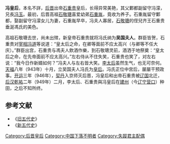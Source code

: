 '''冯皇后'''，本名不詳，[[后晋|后晋]]出帝[[晋出帝|石重贵]]皇后，长得异常美艳，其父鄴都副留守冯濛，兄長[[冯玉|冯玉]]。最初，后晋高祖[[石敬瑭|石敬瑭]]喜爱幼弟[[石重胤|石重胤]]，竟收为养子。石重胤留守鄴都，娶副留守冯濛女儿为妻，石重胤早卒，冯夫人寡居，[[石敬瑭|石敬瑭]]的侄兒齐王石重贵垂涎馮氏的美色。

高祖石敬瑭去世，尚未出殡，新皇帝石重贵就将冯氏纳为'''吴国夫人'''。群臣皆贺，石重贵对[[宰相|宰相]][[冯道|冯道]]等说道：“皇太后之命，在卿等面前不应太高兴（与卿等不任大庆）。”群臣出宫，石重贵与馮夫人飲酒作樂，到石敬瑭灵前，酒洒于地祭奠：“皇太后之命，在先帝面前不应太高兴。”左右侍从不住失笑，石重贵也笑了，对左右说：“我今日作新婿如何？”冯夫人与左右皆大笑。[[李皇后_(後晉)|李太后]]虽然生气，也无可奈何。[[天福_(后晋)|天福]]八年（943年）十月，立吴国夫人冯氏为[[皇后|皇后]]。冯氏正位中宫后，屡屡干预政事。[[开运_(后晋)|开运]]三年（946年），[[契丹|契丹]]入京师灭后晋，冯皇后和出帝石重贵被[[辽朝|辽国]]北迁，[[后汉|后汉]][[乾祐_(后汉)|乾祐]]二年（949年）二月，李太后、石重贵與冯皇后在[[建州_(唐朝)|建州]]（今[[辽宁省|辽宁]][[营口市|营口]]）种田，之后不知所终。

==参考文献==
*《[[旧五代史|旧五代史]]》
*《[[新五代史|新五代史]]》

{{start box}} 
{{s-before|[[李皇后_(後晉)|李皇后]]}} 
{{s-title|[[:Category:后晋皇后|后晋皇后]]|943年—946年}} 
{{s-after|[[后汉|后汉]][[李皇后_(後漢)|李皇后]]}} 
{{end box}}
{{五代皇后}}

[[Category:后晋皇后|Category:后晋皇后]]
[[Category:中国下落不明者|Category:中国下落不明者]]
[[Category:失蹤君主配偶|Category:失蹤君主配偶]]